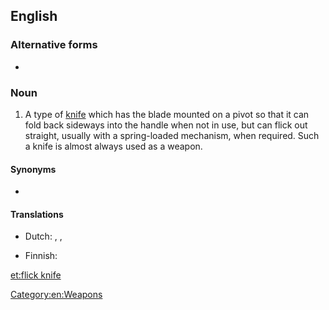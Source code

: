 {{also|flick-knife}}
==English==
{{wikipedia}}

===Alternative forms===
* {{l|en|flick-knife}}

===Noun===
{{en-noun|head=[[flick]] [[knife]]|flick knives}}

# {{lb|en|British}} A type of [[knife]] which has the blade mounted on a pivot so that it can fold back sideways into the handle when not in use, but can flick out straight, usually with a spring-loaded mechanism, when required. Such a knife is almost always used as a weapon.

====Synonyms====
* {{l|en|switchblade}}

====Translations====
{{trans-top|knife with blade on pivot}}
* Dutch: {{t|nl|springmes|n}}, {{t|nl|vouwmes}}, {{t|nl|stiletto}}
{{trans-mid}}
* Finnish: {{t+|fi|stiletti}}
{{trans-bottom}}

[[Category:en:Weapons]]

[[et:flick knife]]